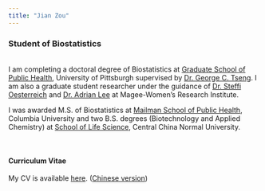 ---
title: "Jian Zou"
---

### Student of Biostatistics
<br>
I am completing a doctoral degree of Biostatistics at [Graduate School of Public Health](https://www.publichealth.pitt.edu/), University of Pittsburgh supervised by [Dr. George C. Tseng](http://www.pitt.edu/~ctseng/). I am also a graduate student researcher under the guidance of [Dr. Steffi Oesterreich](https://www.pharmacology.us/Faculty/SteffiOesterreich) and [Dr. Adrian Lee](https://www.pharmacology.us/Faculty/AdrianLee) at Magee-Women's Research Institute. 

I was awarded M.S. of Biostatistics at [Mailman School of Public Health](https://www.mailman.columbia.edu/), Columbia University and two B.S. degrees (Biotechnology and Applied Chemistry) at [School of Life Science](http://bio.ccnu.edu.cn/), Central China Normal University.  


<br>

#### Curriculum Vitae
My CV is available [here](downloads/CV_JianZou.pdf). ([Chinese version](downloads/CV_JianZou_cn.pdf))
